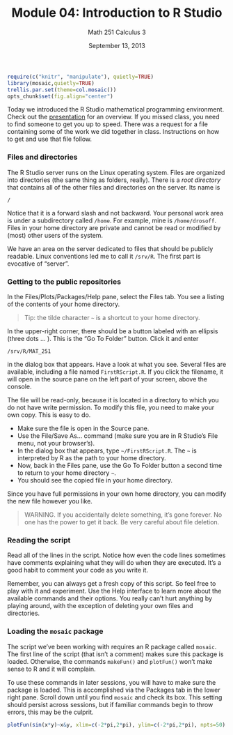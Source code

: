 % Module 04:
  Introduction to R Studio
% Math 251 Calculus 3
% September 13, 2013

```{r echo=FALSE,include=FALSE,results="hide",label="options"}
require(c("knitr", "manipulate"), quietly=TRUE)
library(mosaic,quietly=TRUE)
trellis.par.set(theme=col.mosaic())
opts_chunk$set(fig.align="center")
```

Today we introduced the R Studio mathematical programming environment. Check out the [presentation][d03] for an overview. If you missed class, you need to find someone to get you up to speed. There was a request for a file containing some of the work we did together in class. Instructions on how to get and use that file follow.

### Files and directories

The R Studio server runs on the Linux operating system. Files are organized into directories (the same thing as folders, really). There is a *root directory* that contains all of the other files and directories on the server. Its name is

    /

Notice that it is a forward slash and not backward. Your personal work area is under a subdirectory called ```/home```. For example, mine is ```/home/drosoff```. Files in your home directory are private and cannot be read or modified by (most) other users of the system. 

We have an area on the server dedicated to files that should be publicly readable. Linux conventions led me to call it ```/srv/R```. The first part is evocative of "server". 

### Getting to the public repositories

In the Files/Plots/Packages/Help pane, select the Files tab. You see a listing of the contents of your home directory. 

> Tip: the tilde character ```~``` is a shortcut to your home directory. 

In the upper-right corner, there should be a button labeled with an ellipsis (three dots ... ). This is the "Go To Folder" button. Click it and enter 

    /srv/R/MAT_251

in the dialog box that appears. Have a look at what you see. Several files are available, including a file named ```FirstRScript.R```. If you click the filename, it will open in the source pane on the left part of your screen, above the console.

The file will be read-only, because it is located in a directory to which you do not have write permission. To modify this file, you need to make your own copy. This is easy to do.

<ul class="circ">
<li>Make sure the file is open in the Source pane.</li> 
<li>Use the File/Save As... command (make sure you are in R Studio's File menu, not your browser's).</li>
<li>In the dialog box that appears, type ```~/FirstRScript.R```. The ```~``` is interpreted by R as the path to your home directory.</li> 
<li>Now, back in the Files pane, use the Go To Folder button a second time to return to your home  directory ```~```.</li>
<li>You should see the copied file in your home directory.</li>
</ul>

Since you have full permissions in your own home directory, you can modify the new file however you like.

> WARNING. If you accidentally delete something, it's gone forever. No one has the power to get it back. Be very careful about file deletion.

### Reading the script

Read all of the lines in the script. Notice how even the code lines sometimes have comments explaining what they will do when they are executed. It's a good habit to comment your code as you write it.

Remember, you can always get a fresh copy of this script. So feel free to play with it and experiment. Use the Help interface to learn more about the available commands and their options. You really can't hurt anything by playing around, with the exception of deleting your own files and directories.

### Loading the ```mosaic``` package

The script we've been working with requires an R package called ```mosaic```. The first line of the script (that isn't a comment) makes sure this package is loaded. Otherwise, the commands ```makeFun()``` and ```plotFun()``` won't make sense to R and it will complain.

To use these commands in later sessions, you will have to make sure the package is loaded. This is accomplished via the Packages tab in the lower right pane. Scroll down until you find ```mosaic``` and check its box. This setting should persist across sessions, but if familiar commands begin to throw errors, this may be the culprit.

```{r fig01}
plotFun(sin(x*y)~x&y, xlim=c(-2*pi,2*pi), ylim=c(-2*pi,2*pi), npts=50)
```

[d03]: ../decks/03/Deck.pdf

